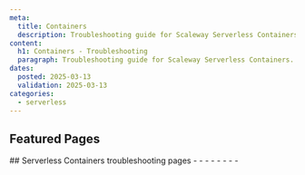 ```yaml
---
meta:
  title: Containers
  description: Troubleshooting guide for Scaleway Serverless Containers.
content:
  h1: Containers - Troubleshooting
  paragraph: Troubleshooting guide for Scaleway Serverless Containers.
dates:
  posted: 2025-03-13
  validation: 2025-03-13
categories:
  - serverless
---
```


<ProductHeader
  productName="Containers troubleshooting"
  productLogo="containers"
  description="Find resources for resolving issues with Scaleway Serverless Containers."
/>

## Featured Pages

<Grid>
    <DefaultCard 
      title="Serverless Containers FAQ"
      description="General info on Serverless Containers"
      url="/serverless-containers/faq"
      label="See more"
    />
    <DefaultCard 
      title="Methods to deploy Serverless Containers"
      description="Find the best way to deploy Containers."
      url="/serverless-containers/reference-content/deploy-container/"
      label="See more"
    />
    <DefaultCard 
      title="Containers limitations" 
      description="Technical limitations of Serverless Containers."
      url="/serverless-containers/reference-content/containers-limitations/"
      label="See more"
    />
</Grid>
<Grid>
    <DefaultCard 
      title="Serverless Containers billing"
      description="Detailed pricing model."
      url="/serverless-containers/reference-content/containers-billing/"
      label="See more"
    />
    <DefaultCard 
      title="Serverless Containers autoscaling"
      description="Get more info on scaling mechanism."
      url="/serverless-containers/reference-content/containers-autoscaling/"
      label="See more"
    />
    <DefaultCard 
      title="Differences between Serverless Jobs, Containers and Functions"
      description="Differences between Serverless products."
      url="/serverless-containers/reference-content/difference-jobs-functions-containers/"
      label="See more"
    />
</Grid>
## Serverless Containers troubleshooting pages 

<LinksList>
  - <LinkList to="/serverless-containers/troubleshooting/502-error-when-scaling/" label="I get an Error code 502" />
  - <LinkList to="/serverless-containers/troubleshooting/cannot-create-namespace/" label="I am unable to create a Serverless Containers namespace" />
  - <LinkList to="/serverless-containers/troubleshooting/cannot-deploy-image/" label="I am unable to deploy my image" />
  - <LinkList to="/serverless-containers/troubleshooting/cannot-inject-secret-variable/" label="My secrets and variables are not injected properly in my container" />
  - <LinkList to="/serverless-containers/troubleshooting/cannot-retrieve-external-image/" label="I cannot retrieve an external image for my container" />
  - <LinkList to="/serverless-containers/troubleshooting/container-stopped-after-redeploy/" label="My container stopped working after a redeploy" />
  - <LinkList to="/serverless-containers/troubleshooting/tests-fail-on-container/" label="Tests fail on Serverless Containers" />
  - <LinkList to="/serverless-containers/troubleshooting/container-clock-drift/" label="I am experiencing clock drift with my Serverless Containers" />
</LinksList>

